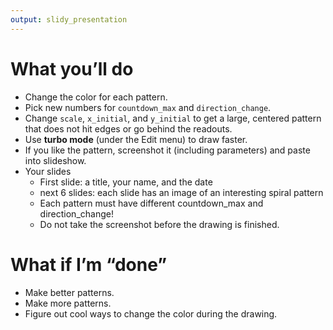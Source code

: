 ```yaml
---
output: slidy_presentation
---
```



# What you'll do

* Change the color for each pattern.
* Pick new numbers for `countdown_max` and `direction_change`.
* Change `scale`, `x_initial`, and `y_initial` to get a large, centered pattern that does not hit edges or go behind the readouts.
* Use **turbo mode** (under the Edit menu) to draw faster.
* If you like the pattern, screenshot it (including parameters) and paste into slideshow.
* Your slides
    * First slide: a title, your name, and the date
    * next 6 slides: each slide has an image of an interesting spiral pattern
    * Each pattern must have different countdown_max and direction_change!
    * Do not take the screenshot before the drawing is finished.

# What if I'm "done"

* Make better patterns.
* Make more patterns.
* Figure out cool ways to change the color during the drawing.






